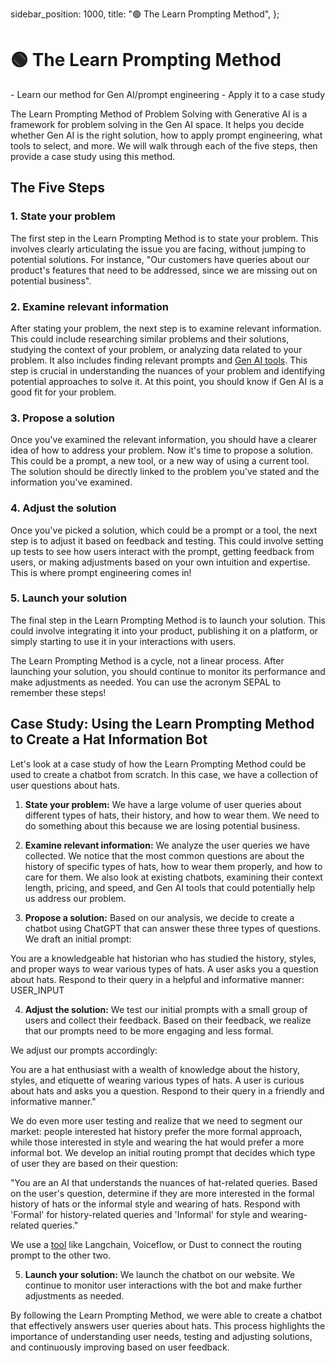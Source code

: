   sidebar_position: 1000,
  title: "🟢 The Learn Prompting Method",
};

# 🟢 The Learn Prompting Method

<Takeaways>
  - Learn our method for Gen AI/prompt engineering - Apply it to a case study
</Takeaways>

The Learn Prompting Method of Problem Solving with Generative AI is a framework for problem solving in the Gen AI space. It helps you decide whether Gen AI is the right solution, how to apply prompt engineering, what tools to select, and more.
We will walk through each of the five steps, then provide a case study using this method.

## The Five Steps

### 1. State your problem

The first step in the Learn Prompting Method is to state your problem. This involves clearly articulating the issue you are facing, without jumping to potential solutions. For instance, "Our customers have queries about our product's features that need to be addressed, since we are missing out on potential business".

### 2. Examine relevant information

After stating your problem, the next step is to examine relevant information. This could include researching similar problems and their solutions, studying the context of your problem, or analyzing data related to your problem. It also includes finding relevant prompts and [Gen AI tools](https://learnprompting.org/docs/category/-tooling). This step is crucial in understanding the nuances of your problem and identifying potential approaches to solve it. At this point, you should know if Gen AI is a good fit for your problem.

### 3. Propose a solution

Once you've examined the relevant information, you should have a clearer idea of how to address your problem. Now it's time to propose a solution. This could be a prompt, a new tool, or a new way of using a current tool. The solution should be directly linked to the problem you've stated and the information you've examined.

### 4. Adjust the solution

Once you've picked a solution, which could be a prompt or a tool, the next step is to adjust it based on feedback and testing. This could involve setting up tests to see how users interact with the prompt, getting feedback from users, or making adjustments based on your own intuition and expertise. This is where prompt engineering comes in!

### 5. Launch your solution

The final step in the Learn Prompting Method is to launch your solution. This could involve integrating it into your product, publishing it on a platform, or simply starting to use it in your interactions with users.

The Learn Prompting Method is a cycle, not a linear process. After launching your solution, you should continue to monitor its performance and make adjustments as needed. You can use the acronym SEPAL to remember these steps!

## Case Study: Using the Learn Prompting Method to Create a Hat Information Bot

Let's look at a case study of how the Learn Prompting Method could be used to create a chatbot from scratch. In this case, we have a collection of user questions about hats.

1. **State your problem:** We have a large volume of user queries about different types of hats, their history, and how to wear them. We need to do something about this because we are losing potential business.

2. **Examine relevant information:** We analyze the user queries we have collected. We notice that the most common questions are about the history of specific types of hats, how to wear them properly, and how to care for them. We also look at existing chatbots, examining their context length, pricing, and speed, and Gen AI tools that could potentially help us address our problem.

3. **Propose a solution:** Based on our analysis, we decide to create a chatbot using ChatGPT that can answer these three types of questions. We draft an initial prompt:

<AIInput>
  You are a knowledgeable hat historian who has studied the history, styles, and
  proper ways to wear various types of hats. A user asks you a question about
  hats. Respond to their query in a helpful and informative manner: USER_INPUT
</AIInput>

4. **Adjust the solution:** We test our initial prompts with a small group of users and collect their feedback. Based on their feedback, we realize that our prompts need to be more engaging and less formal.

We adjust our prompts accordingly:

<AIInput>
  You are a hat enthusiast with a wealth of knowledge about the history, styles,
  and etiquette of wearing various types of hats. A user is curious about hats
  and asks you a question. Respond to their query in a friendly and informative
  manner."
</AIInput>

We do even more user testing and realize that we need to segment our market: people interested hat history prefer the more formal approach, while those interested in style and wearing the hat would prefer a more informal bot. We develop an initial routing prompt that decides which type of user they are based on their question:

<AIInput>
  "You are an AI that understands the nuances of hat-related queries. Based on
  the user's question, determine if they are more interested in the formal
  history of hats or the informal style and wearing of hats. Respond with
  'Formal' for history-related queries and 'Informal' for style and
  wearing-related queries."
</AIInput>

We use a [tool](https://learnprompting.org/docs/category/-tooling) like Langchain, Voiceflow, or Dust to connect the routing prompt to the other two.

5. **Launch your solution:** We launch the chatbot on our website. We continue to monitor user interactions with the bot and make further adjustments as needed.

By following the Learn Prompting Method, we were able to create a chatbot that effectively answers user queries about hats. This process highlights the importance of understanding user needs, testing and adjusting solutions, and continuously improving based on user feedback.
